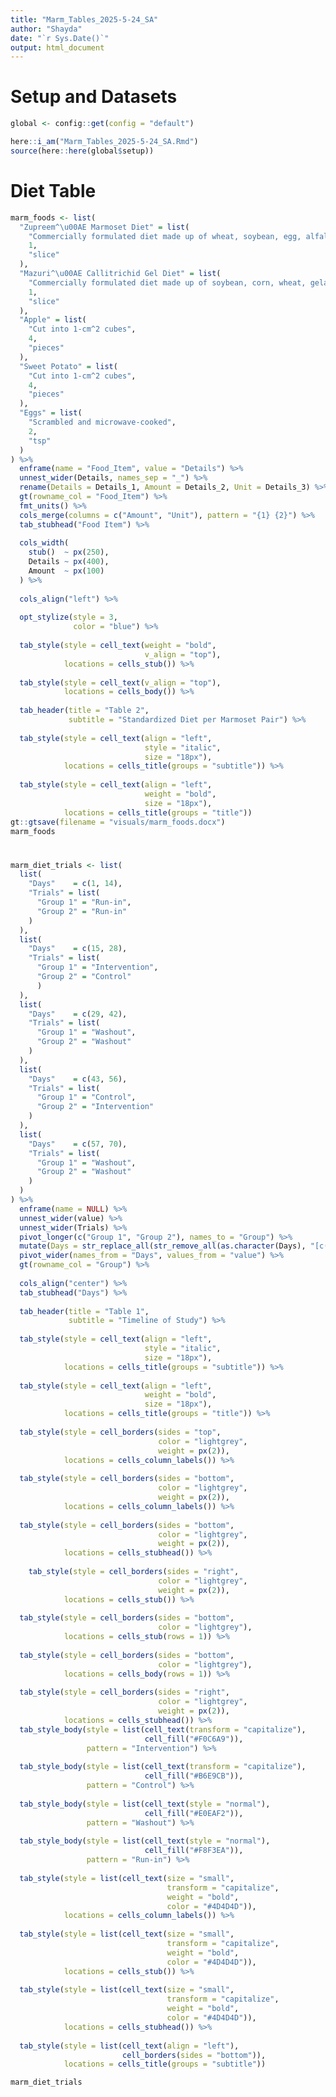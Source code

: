 ```yaml
---
title: "Marm_Tables_2025-5-24_SA"
author: "Shayda"
date: "`r Sys.Date()`"
output: html_document
---
```


# Setup and Datasets
```r
global <- config::get(config = "default")

here::i_am("Marm_Tables_2025-5-24_SA.Rmd")
source(here::here(global$setup))
```
# Diet Table
```r
marm_foods <- list(
  "Zupreem^\u00AE Marmoset Diet" = list(
    "Commercially formulated diet made up of wheat, soybean, egg, alfalfa, and various vitamins",
    1,
    "slice"
  ),
  "Mazuri^\u00AE Callitrichid Gel Diet" = list(
    "Commercially formulated diet made up of soybean, corn, wheat, gelatin, and various vitamins",
    1,
    "slice"
  ),
  "Apple" = list(
    "Cut into 1-cm^2 cubes",
    4,
    "pieces"
  ),
  "Sweet Potato" = list(
    "Cut into 1-cm^2 cubes",
    4,
    "pieces"
  ),
  "Eggs" = list(
    "Scrambled and microwave-cooked",
    2,
    "tsp"
  )
) %>%
  enframe(name = "Food_Item", value = "Details") %>%
  unnest_wider(Details, names_sep = "_") %>%
  rename(Details = Details_1, Amount = Details_2, Unit = Details_3) %>%
  gt(rowname_col = "Food_Item") %>%
  fmt_units() %>%
  cols_merge(columns = c("Amount", "Unit"), pattern = "{1} {2}") %>%
  tab_stubhead("Food Item") %>%
  
  cols_width(
    stub()  ~ px(250),
    Details ~ px(400),
    Amount  ~ px(100)
  ) %>%
  
  cols_align("left") %>%
  
  opt_stylize(style = 3,
              color = "blue") %>%
  
  tab_style(style = cell_text(weight = "bold",
                              v_align = "top"),
            locations = cells_stub()) %>%
  
  tab_style(style = cell_text(v_align = "top"),
            locations = cells_body()) %>%
  
  tab_header(title = "Table 2",
             subtitle = "Standardized Diet per Marmoset Pair") %>%
  
  tab_style(style = cell_text(align = "left",
                              style = "italic",
                              size = "18px"),
            locations = cells_title(groups = "subtitle")) %>%
  
  tab_style(style = cell_text(align = "left",
                              weight = "bold",
                              size = "18px"),
            locations = cells_title(groups = "title"))
gt::gtsave(filename = "visuals/marm_foods.docx")
marm_foods
```
# 
```r
marm_diet_trials <- list(
  list(
    "Days"    = c(1, 14),
    "Trials" = list(
      "Group 1" = "Run-in",
      "Group 2" = "Run-in"
    )
  ),
  list(
    "Days"    = c(15, 28),
    "Trials" = list(
      "Group 1" = "Intervention",
      "Group 2" = "Control"
      )
  ),
  list(
    "Days"    = c(29, 42),
    "Trials" = list(
      "Group 1" = "Washout",
      "Group 2" = "Washout"
    )
  ),
  list(
    "Days"    = c(43, 56),
    "Trials" = list(
      "Group 1" = "Control",
      "Group 2" = "Intervention"
    )
  ),
  list(
    "Days"    = c(57, 70),
    "Trials" = list(
      "Group 1" = "Washout",
      "Group 2" = "Washout"
    )
  )
) %>%
  enframe(name = NULL) %>%
  unnest_wider(value) %>%
  unnest_wider(Trials) %>%
  pivot_longer(c("Group 1", "Group 2"), names_to = "Group") %>%
  mutate(Days = str_replace_all(str_remove_all(as.character(Days), "[c()]"), ", ", " - ")) %>%
  pivot_wider(names_from = "Days", values_from = "value") %>%
  gt(rowname_col = "Group") %>%
  
  cols_align("center") %>%
  tab_stubhead("Days") %>%
  
  tab_header(title = "Table 1",
             subtitle = "Timeline of Study") %>%
  
  tab_style(style = cell_text(align = "left",
                              style = "italic",
                              size = "18px"),
            locations = cells_title(groups = "subtitle")) %>%
  
  tab_style(style = cell_text(align = "left",
                              weight = "bold",
                              size = "18px"),
            locations = cells_title(groups = "title")) %>%
  
  tab_style(style = cell_borders(sides = "top",
                                 color = "lightgrey",
                                 weight = px(2)),
            locations = cells_column_labels()) %>%
  
  tab_style(style = cell_borders(sides = "bottom",
                                 color = "lightgrey",
                                 weight = px(2)),
            locations = cells_column_labels()) %>%
  
  tab_style(style = cell_borders(sides = "bottom",
                                 color = "lightgrey",
                                 weight = px(2)),
            locations = cells_stubhead()) %>%
  
    tab_style(style = cell_borders(sides = "right",
                                 color = "lightgrey",
                                 weight = px(2)),
            locations = cells_stub()) %>%
  
  tab_style(style = cell_borders(sides = "bottom",
                                 color = "lightgrey"),
            locations = cells_stub(rows = 1)) %>%
  
  tab_style(style = cell_borders(sides = "bottom",
                                 color = "lightgrey"),
            locations = cells_body(rows = 1)) %>%
  
  tab_style(style = cell_borders(sides = "right",
                                 color = "lightgrey",
                                 weight = px(2)),
            locations = cells_stubhead()) %>%
  tab_style_body(style = list(cell_text(transform = "capitalize"), 
                              cell_fill("#F0C6A9")),
                 pattern = "Intervention") %>%
  
  tab_style_body(style = list(cell_text(transform = "capitalize"), 
                              cell_fill("#B6E9CB")),
                 pattern = "Control") %>%
  
  tab_style_body(style = list(cell_text(style = "normal"), 
                              cell_fill("#E0EAF2")),
                 pattern = "Washout") %>%
  
  tab_style_body(style = list(cell_text(style = "normal"), 
                              cell_fill("#F8F3EA")),
                 pattern = "Run-in") %>%
  
  tab_style(style = list(cell_text(size = "small",
                                   transform = "capitalize",
                                   weight = "bold",
                                   color = "#4D4D4D")),
            locations = cells_column_labels()) %>%
  
  tab_style(style = list(cell_text(size = "small",
                                   transform = "capitalize",
                                   weight = "bold",
                                   color = "#4D4D4D")),
            locations = cells_stub()) %>%
  
  tab_style(style = list(cell_text(size = "small",
                                   transform = "capitalize",
                                   weight = "bold",
                                   color = "#4D4D4D")),
            locations = cells_stubhead()) %>%
  
  tab_style(style = list(cell_text(align = "left"),
                         cell_borders(sides = "bottom")),
            locations = cells_title(groups = "subtitle"))

marm_diet_trials
```